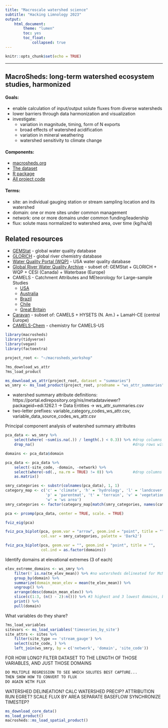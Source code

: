 ```yaml
---
title: "Macroscale watershed science"
subtitle: "Hacking Limnology 2023"
output:
    html_document:
        theme: "lumen"
        toc: yes
        toc_float:
            collapsed: true
---
```


```r
knitr::opts_chunk$set(echo = TRUE)
```

---

## MacroSheds: long-term watershed ecosystem studies, harmonized

#### Goals:
 + enable calculation of input/output solute fluxes from diverse watersheds
 + lower barriers through data harmonization and visualization
 + investigate:
   + variation in magnitude, timing, form of N exports
   + broad effects of watershed acidification
   + variation in mineral weathering
   + watershed sensitivity to climate change
 
#### Components:
 + [macrosheds.org](https://macrosheds.org)
 + [The dataset](https://portal.edirepository.org/nis/mapbrowse?scope=edi&identifier=1262)
 + [R package](https://github.com/MacroSHEDS/macrosheds)
 + [All project code](https://github.com/MacroSHEDS)
 
#### Terms:
 + site: an individual gauging station or stream sampling location and its watershed
 + domain: one or more sites under common management
 + network: one or more domains under common funding/leadership
 + flux: solute mass normalized to watershed area, over time (kg/ha/d)
 
## Related resources

 + [GEMStat](https://gemstat.org/) - global water quality database
 + [GLORICH](https://www.geo.uni-hamburg.de/en/geologie/forschung/aquatische-geochemie/glorich.html) - global river chemistry database
 + [Water Quality Portal (WQP)](https://www.waterqualitydata.us/) - USA water quality database
 + [Global River Water Quality Archive](https://essd.copernicus.org/articles/13/5483/2021/) - subset of: GEMStat + GLORICH + WQP + CESI (Canada) + Waterbase (Europe)
 + CAMELS - Catchment Attributes and MEteorology for Large-sample Studies
   + [USA](https://gdex.ucar.edu/dataset/camels.html)
   + [Australia](https://www.webofscience.com/wos/woscc/full-record/WOS:000683780500004?SID=USW2EC0D4DYFZoLYt17MtaFngvTOg)
   + [Brazil](https://www.webofscience.com/wos/woscc/full-record/WOS:000569420300002?SID=USW2EC0D4DYFZoLYt17MtaFngvTOg)
   + [Chile](https://www.webofscience.com/wos/woscc/full-record/WOS:000449995800002?SID=USW2EC0D4DYFZoLYt17MtaFngvTOg)
   + [Great Britain](https://www.webofscience.com/wos/woscc/full-record/WOS:000580860000002?SID=USW2EC0D4DYFZoLYt17MtaFngvTOg)
 + [Caravan](https://zenodo.org/record/7944025) - subset of: CAMELS + HYSETS (N. Am.) + LamaH-CE (central Europe)
+ [CAMELS-Chem](https://hess.copernicus.org/preprints/hess-2022-81/) - chemistry for CAMELS-US

```r

library(macrosheds)
library(tidyverse)
library(vegan)
library(factoextra)

project_root <- "~/macrosheds_workshop"
```

```r

?ms_download_ws_attr
?ms_load_product

ms_download_ws_attr(project_root, dataset = "summaries")
ws_smry <- ms_load_product(project_root, prodname = "ws_attr_summaries")
```

 + watershed summary attribute definitions: https://portal.edirepository.org/nis/metadataviewer?packageid=edi.1262.1 -> Data Entities -> ws_attr_summaries.csv
 + two-letter prefixes: variable_category_codes_ws_attr.csv, variable_data_source_codes_ws_attr.csv

Principal component analysis of watershed summary attributes

```r

pca_data <- ws_smry %>% 
    select(where( ~sum(is.na(.)) / length(.) < 0.3)) %>% #drop columns with >= 30% missing values
    drop_na()                                            #drop rows with any missing values

domains <- pca_data$domain

pca_data <- pca_data %>% 
    select(-site_code, -domain, -network) %>% 
    select(where(~sd(., na.rm = TRUE) != 0)) %>%         #drop columns with no variance
    as.matrix()

smry_categories <- substr(colnames(pca_data), 1, 1)
category_map <- c('c' = 'climate', 'h' = 'hydrology', 'l' = 'landcover',
                  'p' = 'parentmat', 't' = 'terrain', 'v' = 'vegetation',
                  'w' = 'ws area')
smry_categories <- factor(category_map[match(smry_categories, names(category_map))])

pca <- prcomp(pca_data, center = TRUE, scale. = TRUE)

fviz_eig(pca)

fviz_pca_biplot(pca, geom.var = "arrow", geom.ind = "point", title = "",
                col.var = smry_categories, palette = 'Dark2')

fviz_pca_biplot(pca, geom.var = "", geom.ind = "point", title = "",
                col.ind = as.factor(domains))
```

Identify domains at elevational extremes (3 of each)

```r

elev_extreme_domains <- ws_smry %>% 
    filter(! is.na(te_elev_mean)) %>% #no watersheds delineated for McMurdo LTER
    group_by(domain) %>% 
    summarize(domain_mean_elev = mean(te_elev_mean)) %>% 
    ungroup() %>% 
    arrange(desc(domain_mean_elev)) %>% 
    slice(c(1:3, (n() - 2):n())) %>% #3 highest and 3 lowest domains, by average watershed elevation
    print() %>% 
    pull(domain)
```

What variables do they share?

```r

?ms_load_variables
sitevars <- ms_load_variables('timeseries_by_site')
site_attrs <- sites %>%
    filter(site_type == 'stream_gauge') %>%
    select(site_code, ) %>%
    left_join(ws_smry, by = c('network', 'domain', 'site_code'))

```

FOR HOW LONG?
FILTER DATASET TO THE LENGTH OF THOSE VARIABLES, AND JUST THOSE DOMAINS

```r
DO MULTIPLE REGRESSION TO SEE WHICH SOLUTES BEST CAPTURE...
THEN SHOW HOW TO CONVERT TO FLUX
DO AGAIN WITH FLUX
```

WATERSHED DELINEATION?
CALC WATERSHED PRECIP?
ATTRIBUTION
RUN EGRET?
SCALE FLUX BY AREA
SEPARATE BASEFLOW
SYNCHRONIZE TIMESTEP?

```r
ms_download_core_data()
ms_load_product()
macrosheds::ms_load_spatial_product()
```
